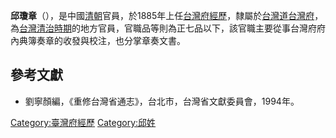 '''邱瓊章'''（{{bd|？||？||}}），是中國[[清朝|清朝]]官員，於1885年上任[[台灣府經歷|台灣府經歷]]，隸屬於[[台灣道|台灣道]][[台灣府|台灣府]]，為[[台灣清治時期|台灣清治時期]]的地方官員，官職品等則為正七品以下，該官職主要從事台灣府府內典簿奏章的收發與校注，也分掌章奏文書。

==參考文獻==
*劉寧顏編，《重修台灣省通志》，台北市，台灣省文獻委員會，1994年。
{{start box}}
{{s-before|[[平廷熊|平廷熊]]}}
{{s-title|[[台灣府經歷|台灣府經歷]]|1885年上任}}
{{s-after|[[陳世烈|陳世烈]]}}
{{end box}}
{{清朝人物小作品}}

[[Category:臺灣府經歷|Category:臺灣府經歷]]
[[Category:邱姓|Category:邱姓]]